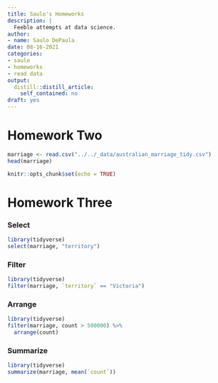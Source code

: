 ```yaml
---
title: Saulo's Homeworks
description: |
  Feeble attempts at data science.
author:
- name: Saulo DePaula
date: 08-16-2021
categories:
- saulo
- homeworks
- read data
output:
  distill::distill_article:
    self_contained: no
draft: yes
---
```

# Homework Two

```r
marriage <- read.csv("../../_data/australian_marriage_tidy.csv")
head(marriage)
```

```r
knitr::opts_chunk$set(echo = TRUE)
```

# Homework Three

### Select
```r
library(tidyverse)
select(marriage, "territory")
```

### Filter
```r
library(tidyverse)
filter(marriage, `territory` == "Victoria")
```

### Arrange
```r
library(tidyverse)
filter(marriage, count > 500000) %>%
  arrange(count)
```

### Summarize
```r
library(tidyverse)
summarize(marriage, mean(`count`))
```

